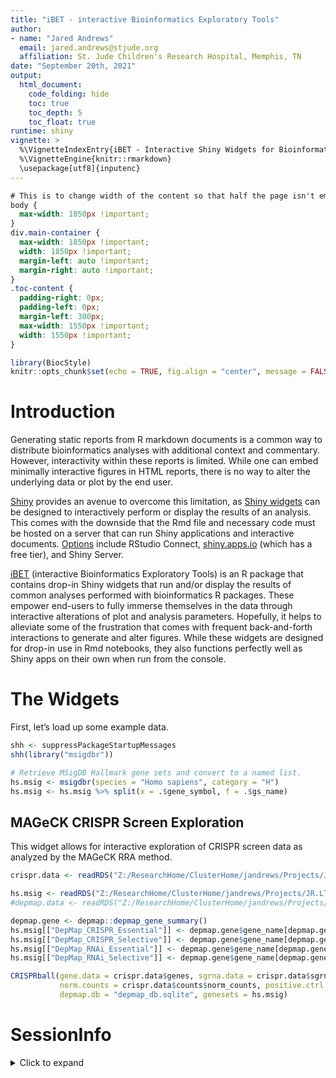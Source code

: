 ```yaml
---
title: "iBET - interactive Bioinformatics Exploratory Tools"
author: 
- name: "Jared Andrews"
  email: jared.andrews@stjude.org
  affiliation: St. Jude Children's Research Hospital, Memphis, TN
date: "September 20th, 2021"
output: 
  html_document:
    code_folding: hide
    toc: true
    toc_depth: 5
    toc_float: true	 
runtime: shiny
vignette: >
  %\VignetteIndexEntry{iBET - Interactive Shiny Widgets for Bioinformatics Packages}
  %\VignetteEngine{knitr::rmarkdown}
  \usepackage[utf8]{inputenc}
---
```


```css
# This is to change width of the content so that half the page isn't empty as it is by default.
body {
  max-width: 1850px !important;
}
div.main-container {
  max-width: 1850px !important;
  width: 1850px !important;
  margin-left: auto !important;
  margin-right: auto !important;
}
.toc-content {
  padding-right: 0px;
  padding-left: 0px;
  margin-left: 300px;
  max-width: 1550px !important;
  width: 1550px !important;
}
```

```r
library(BiocStyle)
knitr::opts_chunk$set(echo = TRUE, fig.align = "center", message = FALSE, warning = FALSE)
```

# Introduction

Generating static reports from R markdown documents is a common way to distribute bioinformatics analyses with additional context and commentary. However, interactivity within these reports is limited. While one can embed minimally interactive figures in HTML reports, there is no way to alter the underlying data or plot by the end user.

[Shiny](https://shiny.rstudio.com/) provides an avenue to overcome this limitation, as [Shiny widgets](https://bookdown.org/yihui/rmarkdown/shiny-widgets.html) can be designed to interactively perform or display the results of an analysis. This comes with the downside that the Rmd file and necessary code must be hosted on a server that can run Shiny applications and interactive documents. [Options](https://www.rstudio.com/products/shiny/shiny-server/) include RStudio Connect, [shiny.apps.io](shiny.apps.io) (which has a free tier), and Shiny Server.

[iBET](https://github.com/j-andrews7/iBET) (interactive Bioinformatics Exploratory Tools) is an R package that contains drop-in Shiny widgets that run and/or display the results of common analyses performed with bioinformatics R packages. These empower end-users to fully immerse themselves in the data through interactive alterations of plot and analysis parameters. Hopefully, it helps to alleviate some of the frustration that comes with frequent back-and-forth interactions to generate and alter figures. While these widgets are designed for drop-in use in Rmd notebooks, they also functions perfectly well as Shiny apps on their own when run from the console.

# The Widgets

First, let's load up some example data.

```r
shh <- suppressPackageStartupMessages
shh(library("msigdbr"))

# Retrieve MSigDB Hallmark gene sets and convert to a named list.
hs.msig <- msigdbr(species = "Homo sapiens", category = "H")
hs.msig <- hs.msig %>% split(x = .$gene_symbol, f = .$gs_name)
```

## MAGeCK CRISPR Screen Exploration

This widget allows for interactive exploration of CRISPR screen data as analyzed by the MAGeCK RRA method.

```r
crispr.data <- readRDS("Z:/ResearchHome/ClusterHome/jandrews/Projects/JR.LTC77_99.VakocTF_CRISPR.01272022/CRISPRviz/data/CRISPR_data.RDS")

hs.msig <- readRDS("Z:/ResearchHome/ClusterHome/jandrews/Projects/JR.LTC77_99.VakocTF_CRISPR.01272022/CRISPRviz/data/hs.misg.all.RDS")
#depmap.data <- readRDS("Z:/ResearchHome/ClusterHome/jandrews/Projects/JR.LTC77_99.VakocTF_CRISPR.01272022/CRISPRviz/data/DepMap_data.RDS")
```

```r
depmap.gene <- depmap::depmap_gene_summary()
hs.msig[["DepMap_CRISPR_Essential"]] <- depmap.gene$gene_name[depmap.gene$dataset == "Chronos_Combined" & depmap.gene$common_essential == "True"]
hs.msig[["DepMap_CRISPR_Selective"]] <- depmap.gene$gene_name[depmap.gene$dataset == "Chronos_Combined" & depmap.gene$strongly_selective == "True"] 
hs.msig[["DepMap_RNAi_Essential"]] <- depmap.gene$gene_name[depmap.gene$dataset == "RNAi_merged" & depmap.gene$common_essential == "True"] 
hs.msig[["DepMap_RNAi_Selective"]] <- depmap.gene$gene_name[depmap.gene$dataset == "RNAi_merged" & depmap.gene$strongly_selective == "True"] 

CRISPRball(gene.data = crispr.data$genes, sgrna.data = crispr.data$sgrnas, count.summary = crispr.data$counts$ct_summary, 
           norm.counts = crispr.data$counts$norm_counts, positive.ctrl.genes = c("PCNA", "CDK1", "RPL9", "CDK9", "POLR2D", "RPL23A", "POLR2A", "RPA3"), 
           depmap.db = "depmap_db.sqlite", genesets = hs.msig)
```

# SessionInfo

<details>

<summary>Click to expand</summary>

```r
sessionInfo()
```

</details>
